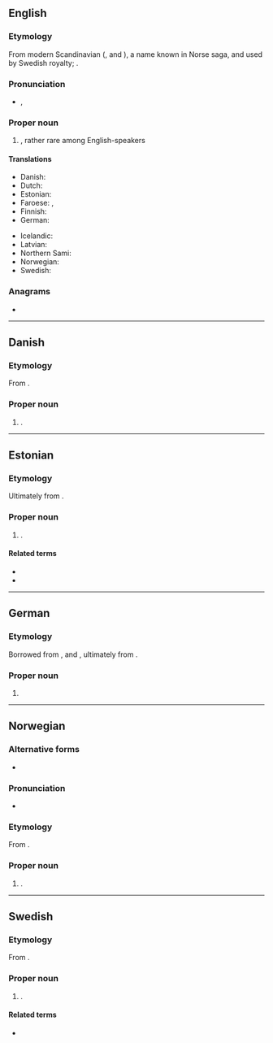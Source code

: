 {{also|Sigrið}}
==English==
{{wikipedia|lang=en}}

===Etymology===
From modern Scandinavian ({{der|en|no|-}}, {{der|en|da|-}} and {{der|en|sv|Sigrid}}), a name known in Norse saga, and used by Swedish royalty; {{der|en|non|Sigríðr}}.

===Pronunciation===
* {{a|GA}} {{enPR|sēʹgrĭd}}, {{IPA|en|/ˈsiɡɹɪd/}}

===Proper noun===
{{en-proper noun}}

# {{given name|en|female|from=Germanic languages}}, rather rare among English-speakers

====Translations====
{{trans-top|female given name}}
* Danish: {{t|da|Sigrid}}
* Dutch: {{t+|nl|Sigrid}}
* Estonian: {{t+|et|Siiri}}
* Faroese: {{t|fo|Sigrið|f}}, {{t|fo|Sirið|f}}
* Finnish: {{t+|fi|Siiri}}
* German: {{t|de|Sigrid}}
{{trans-mid}}
* Icelandic: {{t+|is|Sigríður}}
* Latvian: {{t|lv|Zigrīda|f}}
* Northern Sami: {{t|se|Sire}}
* Norwegian: {{t+|no|Sigrid}}
* Swedish: {{t+|sv|Sigrid}}
{{trans-bottom}}

===Anagrams===
* {{anagrams|en|a=dgiirs|rigids}}

----

==Danish==
{{wikipedia|lang=da}}

===Etymology===
From {{der|da|non|Sigríðr}}.

===Proper noun===
{{head|da|proper noun}}

# {{given name|da|female}}.

----

==Estonian==

===Etymology===
Ultimately from {{der|et|non|Sigríðr}}.

===Proper noun===
{{head|et|proper noun}}

# {{given name|et|female}}.

====Related terms====
* {{l|et|Siiri}}
* {{l|et|Saara}}

----

==German==
{{wikipedia|lang=de}}

===Etymology===
Borrowed from {{der|de|da|-}}, {{der|de|no|-}} and {{der|de|sv|Sigrid}}, ultimately from {{der|de|non|Sigríðr}}.

===Proper noun===
{{head|de|proper noun}}

# {{given name|de|female}}

----

==Norwegian==
{{wikipedia|lang=nb}}
{{wikipedia|lang=nn}}

===Alternative forms===
* {{alter|no|Sirid|Siri}}

===Pronunciation===
* {{IPA|no|/²sɪɡˌriˑ/}}

===Etymology===
From {{der|no|non|Sigríðr}}.

===Proper noun===
{{head|no|proper noun|g=f}}

# {{given name|no|female}}.

----

==Swedish==
{{wikipedia|lang=sv}}

===Etymology===
From {{der|sv|non|Sigríðr}}.

===Proper noun===
{{sv-proper noun|c}}

# {{given name|sv|female}}.

====Related terms====
* {{l|sv|Siri}}